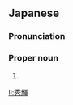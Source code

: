 ==Japanese==
{{ja-kanjitab|ひで|き}}

===Pronunciation===
{{ja-pron|ひでき}}

===Proper noun===
{{ja-pos|proper|ひでき}}

# {{given name|male|lang=ja|sort=ひでき}}

[[li:秀輝]]